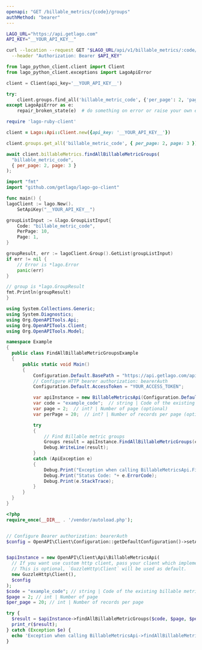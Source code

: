 ```yaml
---
openapi: "GET /billable_metrics/{code}/groups"
authMethod: "bearer"
---
```


<RequestExample>

```bash cURL
LAGO_URL="https://api.getlago.com"
API_KEY="__YOUR_API_KEY__"

curl --location --request GET "$LAGO_URL/api/v1/billable_metrics/:code/groups?per_page=2&page=1" \
  --header "Authorization: Bearer $API_KEY"
```

```python Python
from lago_python_client.client import Client
from lago_python_client.exceptions import LagoApiError

client = Client(api_key='__YOUR_API_KEY__')

try:
    client.groups.find_all('billable_metric_code', {'per_page': 2, 'page': 1})
except LagoApiError as e:
    repair_broken_state(e)  # do something on error or raise your own exception
```

```ruby Ruby
require 'lago-ruby-client'

client = Lago::Api::Client.new({api_key: '__YOUR_API_KEY__'})

client.groups.get_all('billable_metric_code', { per_page: 2, page: 3 })
```

```js Javascript
await client.billableMetrics.findAllBillableMetricGroups(
  "billable_metric_code",
  { per_page: 2, page: 3 }
);
```

```go Go
import "fmt"
import "github.com/getlago/lago-go-client"

func main() {
lagoClient := lago.New().
    SetApiKey("__YOUR_API_KEY__")

groupListInput := &lago.GroupListInput{
    Code: "billable_metric_code",
    PerPage: 10,
    Page: 1,
}

groupResult, err := lagoClient.Group().GetList(groupListInput)
if err != nil {
    // Error is *lago.Error
    panic(err)
}

// group is *lago.GroupResult
fmt.Println(groupResult)
}
```

```csharp C#
using System.Collections.Generic;
using System.Diagnostics;
using Org.OpenAPITools.Api;
using Org.OpenAPITools.Client;
using Org.OpenAPITools.Model;

namespace Example
{
  public class FindAllBillableMetricGroupsExample
  {
      public static void Main()
      {
          Configuration.Default.BasePath = "https://api.getlago.com/api/v1";
          // Configure HTTP bearer authorization: bearerAuth
          Configuration.Default.AccessToken = "YOUR_ACCESS_TOKEN";

          var apiInstance = new BillableMetricsApi(Configuration.Default);
          var code = "example_code";  // string | Code of the existing billable metric
          var page = 2;  // int? | Number of page (optional)
          var perPage = 20;  // int? | Number of records per page (optional)

          try
          {
              // Find Billable metric groups
              Groups result = apiInstance.FindAllBillableMetricGroups(code, page, perPage);
              Debug.WriteLine(result);
          }
          catch (ApiException e)
          {
              Debug.Print("Exception when calling BillableMetricsApi.FindAllBillableMetricGroups: " + e.Message );
              Debug.Print("Status Code: "+ e.ErrorCode);
              Debug.Print(e.StackTrace);
          }
      }
  }
}
```

```php PHP
<?php
require_once(__DIR__ . '/vendor/autoload.php');


// Configure Bearer authorization: bearerAuth
$config = OpenAPI\Client\Configuration::getDefaultConfiguration()->setAccessToken('YOUR_ACCESS_TOKEN');


$apiInstance = new OpenAPI\Client\Api\BillableMetricsApi(
  // If you want use custom http client, pass your client which implements `GuzzleHttp\ClientInterface`.
  // This is optional, `GuzzleHttp\Client` will be used as default.
  new GuzzleHttp\Client(),
  $config
);
$code = "example_code"; // string | Code of the existing billable metric
$page = 2; // int | Number of page
$per_page = 20; // int | Number of records per page

try {
  $result = $apiInstance->findAllBillableMetricGroups($code, $page, $per_page);
  print_r($result);
} catch (Exception $e) {
  echo 'Exception when calling BillableMetricsApi->findAllBillableMetricGroups: ', $e->getMessage(), PHP_EOL;
}
```

</RequestExample>

